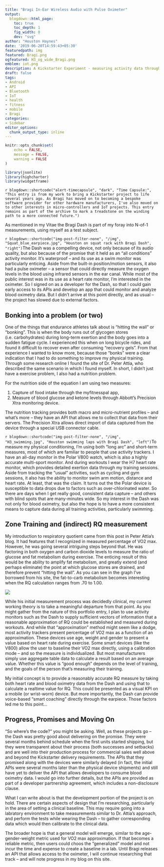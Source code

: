 ```yaml
---
title: "Bragi In-Ear Wireless Audio with Pulse Oximeter"
output:
  blogdown::html_page:
    toc: true
    toc_depth: 1
    fig_width: 8
    dev: "svg"
author: "Houston Haynes"
date: '2019-06-20T14:59:43+05:30'
featuredpath: img
featured: Bragi.png
ogfeatured: H3_og_wide_Bragi.png
emblem: iot.png
description: A Kickstarter Experiment - measuring activity data through optical pulse oximeters placed in ear canal
draft: false
tags:
- Android
- API
- Bluetooth
- IoT
- health
- fitness
- mobile
- Bragi
categories: 
- Sidebar
editor_options: 
  chunk_output_type: inline
---
```

```r
knitr::opts_chunk$set(
	echo = FALSE,
	message = FALSE,
	warning = FALSE
)

library(jsonlite)
library(highcharter)
library(widgetframe)
```

`r blogdown::shortcode("alert-timecapsule", "dark", "Time Capsule:", "This entry is from my work to bring a Kickstarter project to life several years ago. As Bragi has moved on to becoming a bespoke software provider for other hardware manufacturers, I've also moved on to other interests in micro-controllers and IoT projects. This entry remains as part of the archive to mark a treadstone on the winding path to a more connected future.")`

As mentioned in my Vitae the Bragi Dash is part of my foray into N-of-1 measurements, using myself as a test subject. 

`r blogdown::shortcode("img-post-filter-none", "/img", "Squat_blue_earpiece.jpg", "Houston on squat rack with Bragi Dash", "right")`The Dash was a compelling device, not only because of its audio quality, but also because of the promise that it held as an “all conditions” activity monitor. It’s waterproof – and its use as a swim monitor was particularly enticing. Aside from the built-in position/motion sensors, it also had a pulse oximeter – a sensor that could directly measure the oxygen levels in the blood using infrared sensors in the ear canal. While most of the public interest was in its use as a heart rate monitor, I’m interested in the oximeter. So I signed on as a developer for the Dash, so that I could gain early access to its APIs and develop an app that could monitor and analyze blood oximetry data. But I didn’t arrive at this point directly, and as usual – the project has slowed due to external factors.

## Bonking into a problem (or two)

One of the things that endurance athletes talk about is “hitting the wall” or “bonking”. This is when the body runs out of glycogen stores (i.e. carbohydrates) during long-term exertion and the body goes into a sudden fatigue cycle. I experienced this when on long bicycle rides, and found it difficult to recover even after consuming “recovery gels”. From that experience I wanted to know more, because those “bonks” were a clear indication that I had to do something to improve my physical training. Through some research online I found the site of Dr. Peter Attia, who described the same scenario in which I found myself. In short, I didn’t just have a exercise problem, I also had a nutrition problem.

For the nutrition side of the equation I am using two measures:

1) Capture of food intake through the myfitnesspal app,
1) Measure of blood glucose and ketone levels through Abbott’s Precision Xtra monitoring device.

The nutrition tracking provides both macro and micro-nutrient profiles – and what’s more – they have an API that allows me to collect that data from their servers. The Precision Xtra allows direct import of data captured from the device through a special USB connector cable.

`r blogdown::shortcode("img-post-filter-none", "/img", "H3_swimming.jpg", "Houston swimming laps with Bragi Dash", "left")`To measure my physical conditioning, I’m using both “long arc” and short-term measures, most of which are familiar to people that use activity trackers. I have an all-day monitor in the Polar V800 watch, which is also a highly accurate multi-sport monitor. And during workouts I wear the H7 heart rate monitor, which provides detailed exertion data through my training sessions. Aside from tracking the “usual” activities, such as cycling and gym sessions, it also has the ability to monitor swim arm motion, distance and heart rate. At least, that was the claim. It turns out the the Polar device is susceptible to data drops due to factors such as over-chlorinated water. So there are days when I get really good, consistent data capture – and others with blind spots that are many-minutes wide. So my interest in the Dash was not only for blood oximetry, but also the hope is to have a more consistent means to capture data during all training activities, particularly swimming.

## Zone Training and (indirect) RQ measurement

My introduction to respiratory quotient came from this post in Peter Attia’s blog. It had features that I recognized in measured percentage of VO2 max. However, he was going several intriguing steps beyond that. He was factoring in both oxygen and carbon dioxide levels to measure the ratio of glucose and fat metabolism during exercise. The enticing result of this would be the ability to amplify fat metabolism, and greatly extend (and perhaps eliminate) the point at which glucose stores are drained, and therefore prevent “hitting the wall”. As you can see in the graph I’ve borrowed from his site, the fat-to-carb metabolism becomes interesting when the RQ calculation ranges from .70 to 1.00.

<div class="col-sm-8 centered" style="padding:0">
  <img class="rounded bordered img-fluid filter-none col-md-8" src="/img/RQ-explanation.jpg"/>
</div>

While his initial measurement process was decidedly clinical, my current working theory is to take a meaningful departure from that point. As you might gather from the nature of this portfolio entry, I plan to use activity monitors such as the Dash to supply sufficient vectors of information that a reasonable approximation of RQ could be established and measured during workouts. And while that “approximation” method might seem like a dodge, most activity trackers present percentage of VO2 max as a function of an approximation. These devices use age, weight and gender to present a value based on heart rate during exercise. Some smart devices (like the V800) allow the user to baseline their VO2 max directly, using a calibration mode – and so the measure is individualized. But most manufacturers simply use aggregate table data to calculate a result based on an average value. Whether this value is “good enough” depends on the level of training, and the goals of the person that’s measuring their training.

My initial concept is to provide a reasonably accurate RQ measure by taking both heart rate and blood oximetry data from the Dash and using that to calculate a realtime value for RQ. This could be presented as a visual KPI on a mobile (or wrist-worn) device. But more importantly, the Dash can provide voice-based “smart coaching” directly through the earpiece. Those factors led me to this point…

## Progress, Promises and Moving On

“So where’s the code?” you might be asking. Well, as these projects go – the Dash was pretty good about delivering on the promise. They were several months behind schedule when the first units started shipping, but they were transparent about their process (both successes and setbacks) and are well into their production process for commercial sales well above and beyond the Kickstarter delivery requirements. The APIs that they promised along with the devices were similarly delayed (in fact, the initial APIs were several months later than the physical device shipments) and still have yet to deliver the API that allows developers to consume blood oximetry data. I would go into further details, but the APIs are provided as part of a developer partnership agreement, which includes a non-disclosure clause.

What I can write about is that the development portion of the project is on hold. There are certain aspects of design that I’m researching, particularly in the area of setting a clinical baseline. This may require going into a labratory environment to take measurements similar to Dr. Attia’s approach, and perform the tests while wearing the Dash – to gather corresponding data which would then calibrate to the clinical data.

The broader hope is that a general model will emerge, similar to the age-gender-weight metric used for VO2 max approximation. If that becomes a reliable metric, then users could choos the “generalized” model and not incur the time and expense to create a baseline in a lab. Until Bragi releases an API that allows access to the oximeter, I will continue researching that track – and will note progress in my blog on this site.